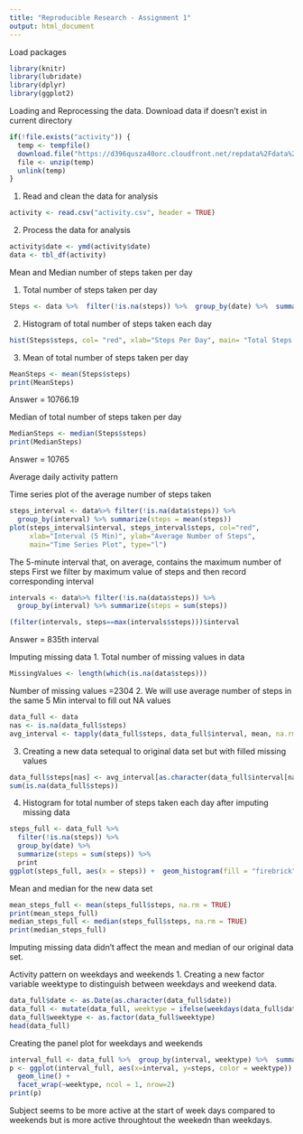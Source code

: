 ```yaml
---
title: "Reproducible Research - Assignment 1"
output: html_document
---
```


Load packages
```r
library(knitr)
library(lubridate)
library(dplyr)
library(ggplot2)
```


Loading and Reprocessing the data.
Download data if doesn't exist in current directory

```r
if(!file.exists("activity")) {
  temp <- tempfile()
  download.file("https://d396qusza40orc.cloudfront.net/repdata%2Fdata%2Factivity.zip", temp)
  file <- unzip(temp)
  unlink(temp)
}
```
1. Read and clean the data for analysis

```r
activity <- read.csv("activity.csv", header = TRUE)
```

2. Process the data for analysis
 
```r
activity$date <- ymd(activity$date)
data <- tbl_df(activity)
```
Mean and Median number of steps taken per day

1. Total number of steps taken per day

```r
Steps <- data %>%  filter(!is.na(steps)) %>%  group_by(date) %>%  summarize(steps = sum(steps)) %>%print
```

2. Histogram of total number of steps taken each day

```r
hist(Steps$steps, col= "red", xlab="Steps Per Day", main= "Total Steps Per Day")
```

3. Mean of total number of steps taken per day
```r
MeanSteps <- mean(Steps$steps)
print(MeanSteps)
```
Answer = 10766.19

Median of total number of steps taken per day
```r
MedianSteps <- median(Steps$steps)
print(MedianSteps)
```
Answer = 10765

Average daily activity pattern

Time series plot of the average number of steps taken

```r
steps_interval <- data%>% filter(!is.na(data$steps)) %>% 
  group_by(interval) %>% summarize(steps = mean(steps))
plot(steps_interval$interval, steps_interval$steps, col="red",
     xlab="Interval (5 Min)", ylab="Average Number of Steps", 
     main="Time Series Plot", type="l")
```

The 5-minute interval that, on average, contains the maximum number of steps
First we filter by maximum value of steps and then record corresponding interval
```r
intervals <- data%>% filter(!is.na(data$steps)) %>% 
  group_by(interval) %>% summarize(steps = sum(steps)) 

(filter(intervals, steps==max(intervals$steps)))$interval
```
Answer = 835th interval

Imputing missing data
1. Total number of missing values in data
```r
MissingValues <- length(which(is.na(data$steps)))
```
Number of missing values =2304
2. We will use average number of steps in the same 5 Min interval to fill out NA values

```r
data_full <- data
nas <- is.na(data_full$steps)
avg_interval <- tapply(data_full$steps, data_full$interval, mean, na.rm=TRUE, simplify=TRUE)
```

3. Creating a new data setequal to original data set but with filled missing values

```r
data_full$steps[nas] <- avg_interval[as.character(data_full$interval[nas])]
sum(is.na(data_full$steps))
```

4. Histogram for total number of steps taken each day after imputing missing data

```r
steps_full <- data_full %>%
  filter(!is.na(steps)) %>%
  group_by(date) %>%
  summarize(steps = sum(steps)) %>%
  print
ggplot(steps_full, aes(x = steps)) +  geom_histogram(fill = "firebrick", binwidth = 1000) +labs(title = "Histogram of Steps per day after imputing missing values", x = "Steps per day", y = "Frequency")
```

Mean and median for the new data set
```r
mean_steps_full <- mean(steps_full$steps, na.rm = TRUE)
print(mean_steps_full)
median_steps_full <- median(steps_full$steps, na.rm = TRUE)
print(median_steps_full)
```

Imputing missing data didn't affect the mean and median of our original data set.

Activity pattern on weekdays and weekends
1. Creating a new factor variable weektype to distinguish between weekdays and weekend data.

```r
data_full$date <- as.Date(as.character(data_full$date))
data_full <- mutate(data_full, weektype = ifelse(weekdays(data_full$date) == "Saturday" | weekdays(data_full$date) == "Sunday", "weekend", "weekday"))
data_full$weektype <- as.factor(data_full$weektype)
head(data_full)
```

Creating the panel plot for weekdays and weekends

```r
interval_full <- data_full %>%  group_by(interval, weektype) %>%  summarise(steps = mean(steps))
p <- ggplot(interval_full, aes(x=interval, y=steps, color = weektype)) +
  geom_line() +
  facet_wrap(~weektype, ncol = 1, nrow=2)
print(p)
```

Subject seems to be more active at the start of week days compared to weekends but is more active throughtout the weekedn than weekdays.







